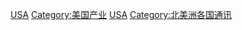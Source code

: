 [[Category:各國通訊|USA]]
[[Category:美国产业|Category:美国产业]]
[[Category:北美洲通訊|USA]]
[[Category:北美洲各国通讯|Category:北美洲各国通讯]]